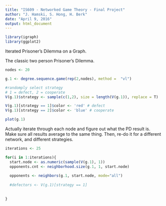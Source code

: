 ```yaml
---
title: "IS609 - Networked Game Theory - Final Project"
author: "J. Hamski, S. Hong, H. Berk"
date: "April 9, 2016"
output: html_document
---
```


```r
library(igraph)
library(ggplot2)
```

Iterated Prisoner's Dilemma on a Graph.

The classic two person Prisoner's Dilemma. 

```r
nodes <- 20

g.1 <- degree.sequence.game(rep(2,nodes), method =  "vl")

#randomply select strategy
# 1 = defect, 2 = cooperate
V(g.1)$strategy <- sample(c(1,2), size = length(V(g.1)), replace = T)

V(g.1)[strategy == 1]$color <- 'red' # defect
V(g.1)[strategy == 2]$color <- 'blue' # cooperate
```

```r
plot(g.1)
```

Actually iterate through each node and figure out what the PD result is. Make sure all results average to the same thing. Then, re-do it for a different network, and different strategies. 

```r

iterations <- 25

for(i in 1:iterations){
  start.node <- as.numeric(sample(V(g.1), 1))
  opponents.cnt <- neighborhood.size(g.1, 1, start.node)
  
  opponents <- neighbors(g.1, start.node, mode="all")
  
  #defectors <- V(g.1)[strategy == 1]
  
  
}

```



